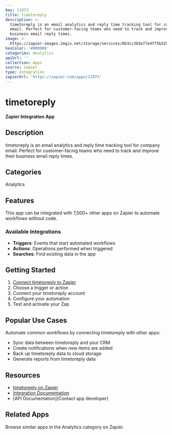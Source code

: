 ```yaml
---
key: 11973
title: timetoreply
description: >-
  timetoreply is an email analytics and reply time tracking tool for company
  email. Perfect for customer-facing teams who need to track and improve their
  business email reply times.
image: >-
  https://zapier-images.imgix.net/storage/services/0b3cc3b5e77e4ff5b3295bbf50b32b8a.png?auto=format%2Ccompress&ixlib=python-3.0.0&q=50
hexColor: '#000000'
categories: Analytics
apiUrl: ''
collection: Apps
source: zapier
type: Integration
zapierUrl: 'https://zapier.com/apps/11973'
---
```

# timetoreply

**Zapier Integration App**

## Description

timetoreply is an email analytics and reply time tracking tool for company email. Perfect for customer-facing teams who need to track and improve their business email reply times.

## Categories

Analytics

## Features

This app can be integrated with 7,000+ other apps on Zapier to automate workflows without code.

### Available Integrations

- **Triggers**: Events that start automated workflows
- **Actions**: Operations performed when triggered
- **Searches**: Find existing data in the app

## Getting Started

1. [Connect timetoreply to Zapier](https://zapier.com/apps/11973)
2. Choose a trigger or action
3. Connect your timetoreply account
4. Configure your automation
5. Test and activate your Zap

## Popular Use Cases

Automate common workflows by connecting timetoreply with other apps:

- Sync data between timetoreply and your CRM
- Create notifications when new items are added
- Back up timetoreply data to cloud storage
- Generate reports from timetoreply data

## Resources

- [timetoreply on Zapier](https://zapier.com/apps/11973)
- [Integration Documentation](https://zapier.com/apps/11973/integrations)
- [API Documentation](Contact app developer)

## Related Apps

Browse similar apps in the Analytics category on Zapier.
